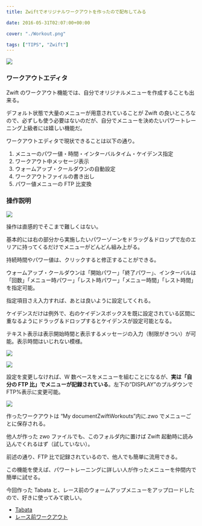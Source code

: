 ---
title: Zwiftでオリジナルワークアウトを作ったので配布してみる

date: 2016-05-31T02:07:00+00:00

cover: "./Workout.png"

tags: ["TIPS", "Zwift"]
---

![ ](./Workout.png)

### ワークアウトエディタ

Zwift のワークアウト機能では、自分でオリジナルメニューを作成することも出来る。

デフォルト状態で大量のメニューが用意されていることが Zwift の良いところなので、必ずしも使う必要はないのだが、自分でメニューを決めたいパワートレーニング上級者には嬉しい機能だ。

ワークアウトエディタで現状できることは以下の通り。

1. メニューのパワー値・時間・インターバルタイム・ケイデンス指定
2. ワークアウト中メッセージ表示
3. ウォームアップ・クールダウンの自動設定
4. ワークアウトファイルの書き出し
5. パワー値メニューの FTP 比変換

### 操作説明

![ ](./edit.png)

操作は直感的でそこまで難しくはない。

基本的には右の部分から実施したいパワーゾーンをドラッグ＆ドロップで左のエリアに持ってくるだけでメニューがどんどん組み上がる。

持続時間やパワー値は、クリックすると修正することができる。

ウォームアップ・クールダウンは「開始パワー」「終了パワー」、インターバルは「回数」「メニュー時パワー」「レスト時パワー」「メニュー時間」「レスト時間」を指定可能。

指定項目さえ入力すれば、あとは良いように設定してくれる。

ケイデンスだけは例外で、右のケイデンスボックスを既に設定されている区間に重なるようにドラッグ＆ドロップするとケイデンスが設定可能となる。

テキスト表示は表示開始時間と表示するメッセージの入力（制限がきつい）が可能。表示時間はいじれない模様。

![ ](./ftp2.png)

![ ](./ftp.png)

設定を変更しなければ、W 数ベースをメニューを組むことになるが、**実は「自分の FTP 比」でメニューが記録されている**。左下の&#8221;DISPLAY&#8221;のプルダウンで FTP%表示に変更可能。

![ ](./ex.png)

作ったワークアウトは &#8220;My documentZwiftWorkouts&#8221;内に.zwo でメニューごとに保存される。

他人が作った zwo ファイルでも、このフォルダ内に置けば Zwift 起動時に読み込んでくれるはず（試していない）。

前述の通り、FTP 比で記録されているので、他人でも簡単に流用できる。

この機能を使えば、パワートレーニングに詳しい人が作ったメニューを仲間内で簡単に試せる。

今回作った Tabata と、レース前のウォームアップメニューをアップロードしたので、好きに使ってみて欲しい。

- [Tabata](/zwift_workout/Tabata.zwo)
- [レース前ワークアウト](/zwift_workout/Warm_UP_for_Race.zwo)

<Amzn asin="B00J87AN1M" />
